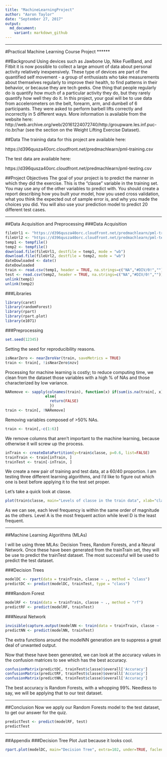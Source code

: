 ---
title: "MachineLearningProject"
author: "Aaron Taylor"
date: "September 27, 2017"
output:
  md_document:
    variant: markdown_github
---

******
#Practical Machine Learning Course Project
******

##Background
Using devices such as Jawbone Up, Nike FuelBand, and Fitbit it is now possible to collect a large amount of data about personal activity relatively inexpensively. These type of devices are part of the quantified self movement - a group of enthusiasts who take measurements about themselves regularly to improve their health, to find patterns in their behavior, or because they are tech geeks. One thing that people regularly do is quantify how much of a particular activity they do, but they rarely quantify how well they do it. In this project, your goal will be to use data from accelerometers on the belt, forearm, arm, and dumbell of 6 participants. They were asked to perform barbell lifts correctly and incorrectly in 5 different ways. More information is available from the website here: http://web.archive.org/web/20161224072740/http:/groupware.les.inf.puc-rio.br/har (see the section on the Weight Lifting Exercise Dataset).  

##Data
The training data for this project are available here:  

https://d396qusza40orc.cloudfront.net/predmachlearn/pml-training.csv  

The test data are available here:  

https://d396qusza40orc.cloudfront.net/predmachlearn/pml-testing.csv  

##Project Objectives
The goal of your project is to predict the manner in which they did the exercise. This is the "classe" variable in the training set. You may use any of the other variables to predict with. You should create a report describing how you built your model, how you used cross validation, what you think the expected out of sample error is, and why you made the choices you did. You will also use your prediction model to predict 20 different test cases.  

******

##Data Acquisition and Preprocessing
###Data Acquisition
```{r loaddata}
fileUrl1 <- "https://d396qusza40orc.cloudfront.net/predmachlearn/pml-training.csv"
fileUrl2 <- "https://d396qusza40orc.cloudfront.net/predmachlearn/pml-testing.csv"
temp1 <- tempfile()
temp2 <- tempfile()
download.file(fileUrl1, destfile = temp1, mode = "wb")
download.file(fileUrl2, destfile = temp2, mode = "wb")
dateDowloaded <- date()
dateDowloaded
train <- read.csv(temp1, header = TRUE, na.strings=c("NA","#DIV/0!",""))
test <- read.csv(temp2, header = TRUE, na.strings=c("NA","#DIV/0!",""))
unlink(temp1)
unlink(temp2)
```

###Libraries
```{r}
library(caret)
library(randomForest)
library(rpart)
library(rpart.plot)
library(e1071)
```

###Preprocessing
```{r}
set.seed(12345)
```
Setting the seed for reproducibility reasons.  
```{r}
isNearZero <- nearZeroVar(train, saveMetrics = TRUE)
train <- train[, !isNearZero$nzv]
```
Processing for machine learning is costly; to reduce computing time, we clean from the dataset those variables with a high % of NAs and those characterized by low variance.  
```{r}
NARemove <- sapply(colnames(train), function(x) if(sum(is.na(train[, x])) > 0.50*nrow(train)) {return(TRUE)}
                  else{
                    return(FALSE)
                    })
train <- train[, !NARemove]
```
Removing variables composed of >50% NAs.  
```{r}
train <- train[,-c(1:6)]
```
We remove columns that aren't important to the machine learning, because otherwise it will screw up the process.  
```{r}
inTrain <- createDataPartition(y=train$classe, p=0.6, list=FALSE)
trainTrain <- train[inTrain, ] 
trainTest <- train[-inTrain, ]
```
We create a new pair of training and test data, at a 60/40 proportion. I am testing three different learning algorithms, and I'd like to figure out which one is best before applying it to the test set proper.  
  
Let's take a quick look at classe. 
```{r}
plot(train$classe, main="Levels of classe in the train data", xlab="classe", ylab="Frequency")
```
  
As we can see, each level frequency is within the same order of magnitude as the others. Level A is the most frequent action while level D is the least frequent.  

******

##Machine Learning Algorithms (MLAs)

I will be using three MLAs: Decision Trees, Random Forests, and a Neural Network. Once these have been generated from the trainTrain set, they will be use to predict the trainTest dataset. The most successful will be used to predict the test dataset.  

###Decision Trees
```{r}
modelDC <- rpart(data = trainTrain, classe ~ ., method = "class")
predictDC <- predict(modelDC, trainTest, type = "class")
```
###Random Forest
```{r}
modelRF <- train(data = trainTrain, classe ~ ., method = "rf")
predictRF <- predict(modelRF, trainTest)
```
###Neural Network
```{r}
invisible(capture.output(modelNN <- train(data = trainTrain, classe ~ ., method = "nnet")))
predictNN <- predict(modelNN, trainTest)
```
The extra functions around the modelNN generation are to suppress a great deal of unwanted output.  
  
Now that these have been generated, we can look at the accuracy values in the confusion matrices to see which has the best accuracy.  
```{r}
confusionMatrix(predictDC, trainTest$classe)$overall['Accuracy']
confusionMatrix(predictRF, trainTest$classe)$overall['Accuracy']
confusionMatrix(predictNN, trainTest$classe)$overall['Accuracy']
```
The best accuracy is Random Forests, with a whopping 99%. Needless to say, we will be applying that to our test dataset.  

******
##Conclusion
Now we apply our Random Forests model to the test dataset, to get our answer for the quiz.
```{r}
predictTest <- predict(modelRF, test)
predictTest
```

******
##Appendix
###Decision Tree Plot
Just because it looks cool.
```{r}
rpart.plot(modelDC, main="Decision Tree", extra=102, under=TRUE, faclen=0)
```